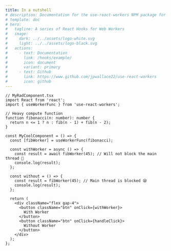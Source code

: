 ```yaml
---
title: In a nutshell
# description: Documentation for the use-react-workers NPM package for using web workers in React
# template: doc
# hero:
#   tagline: A series of React Hooks for Web Workers
#   image:
#     dark: ../../assets/logo-white.svg
#     light: ../../assets/logo-black.svg
#   actions:
#     - text: Documentation
#       link: /hooks/example/
#       icon: document
#       variant: primary
#     - text: Github
#       link: https://www.github.com/jpwallace22/use-react-workers
#       icon: github
---
```



<UseWorkerFunc client:only="react" class="not-content" />

```tsx
// MyRadComponent.tsx
import React from 'react';
import { useWorkerFunc } from 'use-react-workers';

// Heavy compute function
function fibonacci(n: number): number {
  return n <= 1 ? n : fib(n - 1) + fib(n - 2);
}

const MyCoolComponent = () => {
  const [fibWorker] = useWorkerFunc(fibonacci);

  const withWorker = async () => {
    const result = await fibWorker(45); // Will not block the main thread 🥳
    console.log(result);
  };

  const without = () => {
    const result = fibWorker(45); // Main thread is blocked 😪
    console.log(result);
  };

  return (
    <div className="flex gap-4">
      <button className="btn" onClick={withWorker}>
        With Worker
      </button>
      <button className="btn" onClick={handleClick}>
        Without Worker
      </button>
    </div>
  );
};
```

<LinkCard
  title="Read the Overview!"
  description="Features, explanations, and code blocks, oh my!"
  href="/start/overview"
/>
